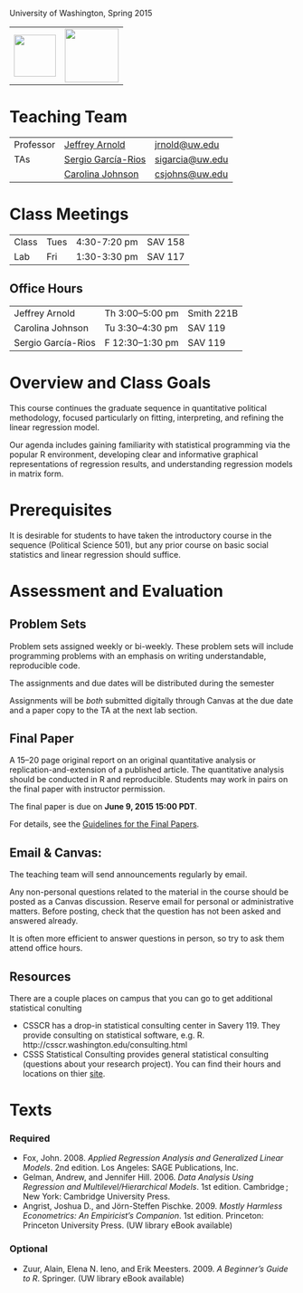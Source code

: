 <!--
.. title: POLS/CS&SS 503: Advanced Quantitative Political Methodology
.. slug: index
.. date: 2015-03-25 21:36:15 UTC-07:00
.. description: Syllabus for Jeffrey Arnold, POLS/CS&SS 503: Advanced Quantitative Political Methodology, Spring 2015, University of Washington.
-->

<p class="lead">
University of Washington, Spring 2015
</p>

<table>
<tr>
<td><a href="http://www.polisci.washington.edu/"><img src="uw-deptPoliSci_273@2x.png" height="74px"></a></td>
<td><a href="https://www.csss.washington.edu/"><img src="CSSStranMD@2x.png" height="95opx"></a></td>
</tr>
</table>

# Teaching Team

<table class = "table table-striped table-hover">
<tr>
<td>Professor </td>
<td> <a href="http://jrnold.me">Jeffrey Arnold</a> </td>
<td> <a href="mailto:jrnold@uw.ed">jrnold@uw.edu</a> </td>
</tr>
<tr>
<td>TAs</td>
<td><a href="http://www.sergiogarciarios.com/">Sergio García-Rios</a> </td>
<td><a href="mailto:sigarcia@uw.edu">sigarcia@uw.edu</a> </td>
</tr>
<tr>
<td></td>
<td><a href="http://staff.washington.edu/csjohns/">Carolina Johnson</a> </td>
<td><a href="mailto:csjohns@uw.edu">csjohns@uw.edu</a> </td>
</tr>
</table>

# Class Meetings

<table class = "table table-striped table-hover">
<td>Class </td>
<td>Tues </td>
<td> 4:30-7:20 pm </td>
<td> SAV 158 </td>
</tr>
<tr>
<td>Lab </td>
<td>Fri </td>
<td>1:30-3:30 pm </td>
<td> SAV 117 </td>
</tr>
</table>

## Office Hours

<table class = "table table-striped table-hover">
<tr>
<td>Jeffrey Arnold</td>
<td>Th 3:00--5:00 pm</td>
<td>Smith 221B </td>
</tr>
<tr>
<td>Carolina Johnson</td>
<td>Tu 3:30--4:30 pm </td>
<td> SAV 119 </td>
</tr>
<tr>
<td>Sergio García-Rios </td>
<td>F 12:30--1:30 pm </td>
<td> SAV 119 </td>
</tr>
</table>

# Overview and Class Goals

<!-- Begin from Chris Adolph syllabus -->

This course continues the graduate sequence in quantitative political methodology, focused particularly on fitting, interpreting, and refining the linear regression model.

Our agenda includes gaining familiarity with statistical programming via the popular R environment, developing clear and informative graphical representations of regression results, and understanding regression models in matrix form.

<!-- End from Chris Adolph syllabus -->

# Prerequisites

<!-- Begin from Chris Adolph syllabus -->

It is desirable for students to have taken the introductory course in the
sequence (Political Science 501), but any prior course on basic social statistics and linear regression should suffice.

<!-- End from Chris Adolph syllabus -->

# Assessment and Evaluation

## Problem Sets

Problem sets assigned weekly or bi-weekly. These problem sets will include programming problems with an emphasis on writing understandable, reproducible code.

The assignments and due dates will be distributed during the semester
<!-- These assignments may involve peer review / grading. -->

Assignments will be *both* submitted digitally through Canvas at the due date and a paper copy to the TA at the next lab section.

## Final Paper

A 15--20 page original report on an original quantitative analysis or replication-and-extension of a published article.
The quantitative analysis should be conducted in R and reproducible.
Students may work in pairs on the final paper with instructor permission.

The final paper is due on **June 9, 2015 15:00 PDT**.

For details, see the [Guidelines for the Final Papers](posts/final-papers.html).

## Email & Canvas: 

The teaching team will send announcements regularly by email.

Any non-personal questions related to the material in the course should be posted as a Canvas discussion.
Reserve email for personal or administrative matters.
Before posting, check that the question has not been asked and answered already.

It is often more efficient to answer questions in person, so try to ask them attend office hours.

## Resources

There are a couple places on campus that you can go to get additional statistical conulting

- CSSCR has a drop-in statistical consulting center in Savery 119. They provide consulting on statistical software, e.g. R. http://csscr.washington.edu/consulting.html
- CSSS Statistical Consulting provides general statistical consulting (questions about your research project).
  You can find their hours and locations on thier [site](https://www.csss.washington.edu/Consulting/).


# Texts

### Required

- Fox, John. 2008. *Applied Regression Analysis and Generalized Linear Models*. 2nd edition. Los Angeles: SAGE Publications, Inc.
- Gelman, Andrew, and Jennifer Hill. 2006. *Data Analysis Using Regression and Multilevel/Hierarchical Models*. 1st edition. Cambridge ; New York: Cambridge University Press.
- Angrist, Joshua D., and Jörn-Steffen Pischke. 2009. *Mostly Harmless Econometrics: An Empiricist’s Companion*. 1st edition. Princeton: Princeton University Press. (UW library eBook available)

### Optional

- Zuur, Alain, Elena N. Ieno, and Erik Meesters. 2009. *A Beginner’s Guide to R*. Springer. (UW library eBook available)


